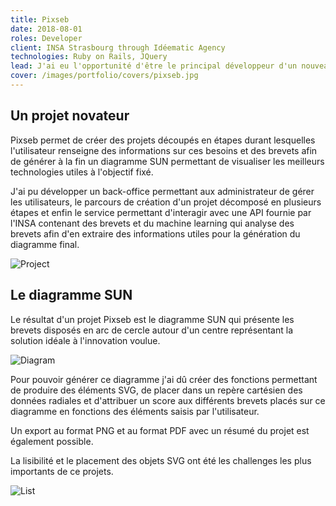 ```yaml
---
title: Pixseb
date: 2018-08-01
roles: Developer
client: INSA Strasbourg through Idéematic Agency
technologies: Ruby on Rails, JQuery
lead: J'ai eu l'opportunité d'être le principal développeur d'un nouveau projet mené par l'agence Idéematic pour leur partenaire l'INSA de Strasbourg. J'ai ainsi pu développer la majeure partie d'une application de traitement de données industrielles
cover: /images/portfolio/covers/pixseb.jpg
---
```


<YouTube id="To-Yr5Gt3Jk"/>

## Un projet novateur

Pixseb permet de créer des projets découpés en étapes durant lesquelles l'utilisateur renseigne des informations sur ces besoins et des brevets afin de générer à la fin un diagramme SUN permettant de visualiser les meilleurs technologies utiles à l'objectif fixé.

J'ai pu développer un back-office permettant aux administrateur de gérer les utilisateurs, le parcours de création d'un projet décomposé en plusieurs étapes et enfin le service permettant d'interagir avec une API fournie par l'INSA contenant des brevets et du machine learning qui analyse des brevets afin d'en extraire des informations utiles pour la génération du diagramme final.

![Project](/images/portfolio/pixseb/project.jpg)

## Le diagramme SUN

Le résultat d'un projet Pixseb est le diagramme SUN qui présente les brevets disposés en arc de cercle autour d'un centre représentant la solution idéale à l'innovation voulue.

![Diagram](/images/portfolio/pixseb/diagram.jpg)

Pour pouvoir générer ce diagramme j'ai dû créer des fonctions permettant de produire des éléments SVG, de placer dans un repère cartésien des données radiales et d'attribuer un score aux différents brevets placés sur ce diagramme en fonctions des éléments saisis par l'utilisateur.

Un export au format PNG et au format PDF avec un résumé du projet est également possible.

La lisibilité et le placement des objets SVG ont été les challenges les plus importants de ce projets.

![List](/images/portfolio/pixseb/list.jpg)
